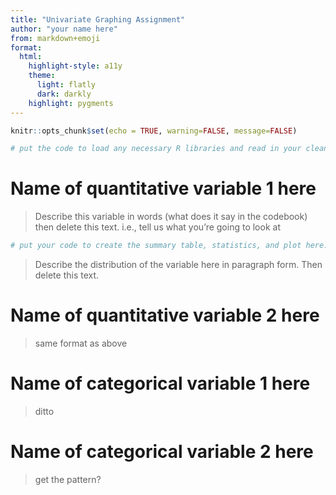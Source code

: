 ```yaml
---
title: "Univariate Graphing Assignment"
author: "your name here"
from: markdown+emoji
format:
  html:
    highlight-style: a11y
    theme: 
      light: flatly
      dark: darkly
    highlight: pygments
---
```



```r
knitr::opts_chunk$set(echo = TRUE, warning=FALSE, message=FALSE)
```

```r
# put the code to load any necessary R libraries and read in your cleaned data here. Delete this text afterward.
```

# Name of quantitative variable 1 here
> Describe this variable in words (what does it say in the codebook) then delete this text. i.e., tell us what you're going to look at

```r
# put your code to create the summary table, statistics, and plot here. 
```


> Describe the distribution of the variable here in paragraph form. Then delete this text. 


# Name of quantitative variable 2 here
> same format as above


# Name of categorical variable 1 here
> ditto

# Name of categorical variable 2 here
> get the pattern? 
